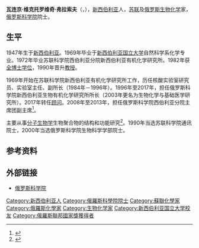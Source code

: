 {{同名人物|瓦连京·弗拉索夫|瓦连京·弗拉索夫}}
{{人物信息框
| 姓名     = 瓦连京·弗拉索夫
| 性别     = 男
| 图像     = Vlasov VV.jpg
| 出生日期 = {{Bda|1947|11|22}}
| 出生地点 = {{USSR}}[[新西伯利亚|新西伯利亚]]
| 逝世日期 = 
| 逝世地点 = 
| 国籍     = {{RUS}}
| 民族     = [[俄罗斯族|俄罗斯族]]
| 职业     = 科学家
| 奖项     = {{荣誉勋章 (俄罗斯联邦)}} {{俄罗斯友谊勋章}}
}}
'''瓦连京·维克托罗维奇·弗拉索夫'''（{{lang-ru|Валентин Викторович Власов}}，{{bd|1947年|11月22日||catIdx=Vlasov}}），[[新西伯利亚|新西伯利亚]]人，[[苏联|苏联]]及[[俄罗斯|俄罗斯]][[生物化学|生物化学]]家，[[俄罗斯科学院|俄罗斯科学院]]院士。

== 生平 ==
1947年生于[[新西伯利亚|新西伯利亚]]。1969年毕业于[[新西伯利亚国立大学|新西伯利亚国立大学]]自然科学系化学专业。1972年毕业苏联科学院西伯利亚分院新西伯利亚有机化学研究所。1982年获[[全博士学位|全博士学位]]，1990年晋升[[教授|教授]]。

1969年开始在苏联科学院新西伯利亚有机化学研究所工作，历任核酸实验室研究员、实验室主任、副所长（1984年－1996年）。1996年至2017年，担任俄罗斯科学院新西伯利亚生物有机化学研究所所长（2003年更名为生物化学与基础医学研究所）。2017年转任[[顾问|顾问]]。2008年至2013年，担任俄罗斯科学院西伯利亚分院主席团副主席<ref>{{cite web |title=Академику Власову Валентину Викторовичу - 70 лет! |url=http://www.ras.ru/news/shownews.aspx?id=66df7522-b0ec-4fd7-8d5d-7039719c787b |publisher=РАН |language=ru |date=2017-11-22 |access-date=2020-07-08 |archive-date=2020-07-10 |archive-url=https://web.archive.org/web/20200710042744/http://www.ras.ru/news/shownews.aspx?id=66df7522-b0ec-4fd7-8d5d-7039719c787b |dead-url=no }}</ref>。

主要从事[[分子生物学|分子生物学]]生物聚合物的结构和功能研究<ref>{{cite web |title=院士风采 |url=http://www.crstinfo.com/Detail.aspx?id=12846 |publisher=中俄科技合作信息网 |date=2013-06-27 |access-date=2020-07-08 |archive-date=2020-07-10 |archive-url=https://web.archive.org/web/20200710163411/http://www.crstinfo.com/Detail.aspx?id=12846 |dead-url=no }}</ref>。1990年当选苏联科学院通讯院士，2000年当选俄罗斯科学院生物科学学部院士。
== 参考资料 ==
{{reflist}}
== 外部链接 ==
*[http://www.ras.ru/win/db/show_per.asp?P=.id-1502.ln-ru 俄罗斯科学院] {{Wayback|url=http://www.ras.ru/win/db/show_per.asp?P=.id-1502.ln-ru |date=20200711123043 }}
{{Authority control}}
{{portal bar|人物|俄罗斯|生物|化学}}
{{DEFAULTSORT:Vlasov, Valentin Viktorovich}}
[[Category:新西伯利亚人|Category:新西伯利亚人]]
[[Category:俄羅斯科學院院士|Category:俄羅斯科學院院士]]
[[Category:蘇聯化學家|Category:蘇聯化學家]]
[[Category:俄羅斯化學家|Category:俄羅斯化學家]]
[[Category:生物化学家|Category:生物化学家]]
[[Category:新西伯利亚国立大学校友|Category:新西伯利亚国立大学校友]]
[[Category:俄羅斯聯邦國家獎獲得者|Category:俄羅斯聯邦國家獎獲得者]]